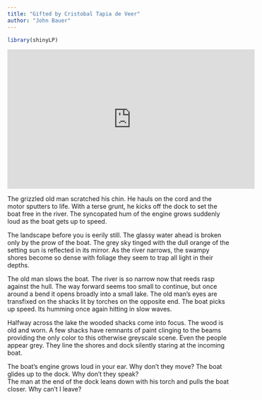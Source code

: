```yaml
---
title: "Gifted by Cristobal Tapia de Veer"
author: "John Bauer"
---
```

```r
library(shinyLP)
```

<iframe width="560" height="315" src="https://www.youtube.com/embed/EArN6uoD_80?si=iwH8whgJ1JWmz-xw" title="YouTube video player" frameborder="0" allow="accelerometer; autoplay; clipboard-write; encrypted-media; gyroscope; picture-in-picture; web-share" referrerpolicy="strict-origin-when-cross-origin" allowfullscreen></iframe>

The grizzled old man scratched his chin. He hauls on the cord and the motor sputters to life. With a terse grunt, he kicks 
off the dock to set the boat free in the river. The syncopated hum of the engine grows suddenly loud as the 
boat gets up to speed.

The landscape before you is eerily still. The glassy water ahead is broken only by the prow of the boat. The grey sky tinged with the dull orange of the setting sun is reflected in its mirror. As the river narrows, the swampy shores become so dense with foliage they seem to trap all light in their depths.

The old man slows the boat. The river is so narrow now that reeds rasp against the hull. The way forward seems too small to continue, but once around a bend it opens broadly into a small lake. The old man's eyes are transfixed on the shacks lit by torches on the opposite end. The boat picks up speed. Its humming once again hitting in slow waves.

Halfway across the lake the wooded shacks come into focus. The wood is old and worn. A few shacks have remnants of paint clinging to the beams providing the only color to this otherwise greyscale scene. Even the people appear grey. They line the shores and dock silently staring at the incoming boat. 

The boat's engine grows loud in your ear. 
Why don't they move? 
The boat glides up to the dock. 
Why don't they speak?  
The man at the end of the dock leans down with his torch and pulls 
the boat closer.
Why can't I leave? 
